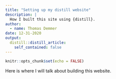 ```yaml
---
title: "Setting up my distill website"
description: |
  How I built this site using {distill}.
author:
  - name: Thomas Demmer
date: 12-31-2020
output:
  distill::distill_article:
    self_contained: false
---
```



```r
knitr::opts_chunk$set(echo = FALSE)
```

Here is where I will talk about building this website.



